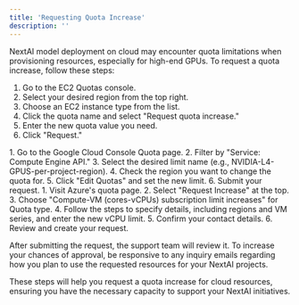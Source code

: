 ```yaml
---
title: 'Requesting Quota Increase'
description: ''
---
```


 NextAI model deployment on cloud may encounter quota limitations when provisioning resources, especially for high-end GPUs. To request a quota increase, follow these steps:
<AccordionGroup>
<Accordion title="AWS (Amazon Web Services)">

1. Go to the EC2 Quotas console.
2. Select your desired region from the top right.
3. Choose an EC2 instance type from the list.
4. Click the quota name and select "Request quota increase."
5. Enter the new quota value you need.
6. Click "Request."

</Accordion>
<Accordion title="GCP (Google Cloud Platform)">
1. Go to the Google Cloud Console Quota page.
2. Filter by "Service: Compute Engine API."
3. Select the desired limit name (e.g., NVIDIA-L4-GPUS-per-project-region).
4. Check the region you want to change the quota for.
5. Click "Edit Quotas" and set the new limit.
6. Submit your request.
</Accordion>

<Accordion title="Azure">
1. Visit Azure's quota page.
2. Select "Request Increase" at the top.
3. Choose "Compute-VM (cores-vCPUs) subscription limit increases" for Quota type.
4. Follow the steps to specify details, including regions and VM series, and enter the new vCPU limit.
5. Confirm your contact details.
6. Review and create your request.
</Accordion>
</AccordionGroup>

After submitting the request, the support team will review it. To increase your chances of approval, be responsive to any inquiry emails regarding how you plan to use the requested resources for your NextAI projects.

These steps will help you request a quota increase for cloud resources, ensuring you have the necessary capacity to support your NextAI initiatives.
